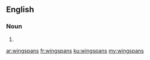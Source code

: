 ==English==

===Noun===
{{head|en|plural}}

# {{plural of|wingspan|lang=en}}

[[ar:wingspans]]
[[fr:wingspans]]
[[ku:wingspans]]
[[my:wingspans]]